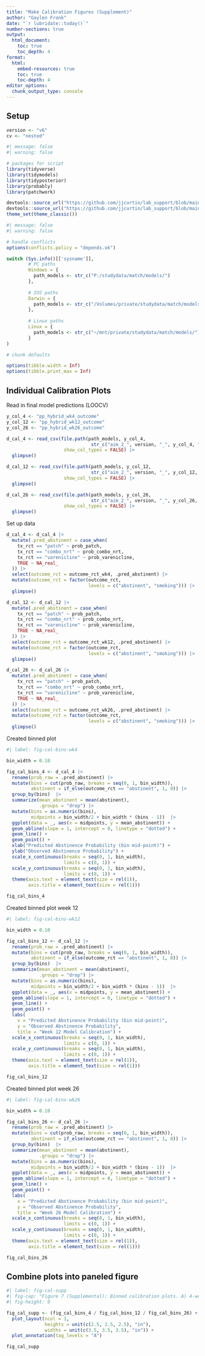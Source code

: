 ```yaml
---
title: "Make Calibration Figures (Supplement)"
author: "Gaylen Fronk"
date: "`r lubridate::today()`"
number-sections: true
output: 
  html_document:
    toc: true 
    toc_depth: 4
format:
  html:
    embed-resources: true
    toc: true
    toc-depth: 4
editor_options: 
  chunk_output_type: console
---
```


## Setup

```r
version <- "v6"
cv <- "nested"
```

```r
#| message: false
#| warning: false

# packages for script
library(tidyverse)
library(tidymodels)
library(tidyposterior)
library(probably)
library(patchwork)

devtools::source_url("https://github.com/jjcurtin/lab_support/blob/main/fun_eda.R?raw=true")
devtools::source_url("https://github.com/jjcurtin/lab_support/blob/main/chtc/static_files/fun_chtc.R?raw=true")
theme_set(theme_classic()) 
```

```r
#| message: false
#| warning: false

# handle conflicts
options(conflicts.policy = "depends.ok")
```

```r
switch (Sys.info()[['sysname']],
        # PC paths
        Windows = {
          path_models <- str_c("P:/studydata/match/models/")
        },
        
        # IOS paths
        Darwin = {
          path_models <- str_c("/Volumes/private/studydata/match/models/")
        },
        
        # Linux paths
        Linux = {
          path_models <- str_c("~/mnt/private/studydata/match/models/")
        }
)
```

```r

# chunk defaults

options(tibble.width = Inf)
options(tibble.print_max = Inf)
```

## Individual Calibration Plots

Read in final model predictions (LOOCV)
```r
y_col_4 <- "pp_hybrid_wk4_outcome"
y_col_12 <- "pp_hybrid_wk12_outcome"
y_col_26 <- "pp_hybrid_wk26_outcome"

d_cal_4 <- read_csv(file.path(path_models, y_col_4,
                               str_c("aim_2_", version, "_", y_col_4, ".csv")),
                     show_col_types = FALSE) |> 
  glimpse()

d_cal_12 <- read_csv(file.path(path_models, y_col_12,
                               str_c("aim_2_", version, "_", y_col_12, ".csv")),
                     show_col_types = FALSE) |> 
  glimpse()

d_cal_26 <- read_csv(file.path(path_models, y_col_26,
                               str_c("aim_2_", version, "_", y_col_26, ".csv")),
                     show_col_types = FALSE) |> 
  glimpse()

```

Set up data
```r
d_cal_4 <- d_cal_4 |> 
  mutate(.pred_abstinent = case_when(
    tx_rct == "patch" ~ prob_patch,
    tx_rct == "combo_nrt" ~ prob_combo_nrt,
    tx_rct == "varenicline" ~ prob_varenicline,
    TRUE ~ NA_real_
  )) |> 
  select(outcome_rct = outcome_rct_wk4, .pred_abstinent) |> 
  mutate(outcome_rct = factor(outcome_rct,
                              levels = c("abstinent", "smoking"))) |> 
  glimpse()

d_cal_12 <- d_cal_12 |> 
  mutate(.pred_abstinent = case_when(
    tx_rct == "patch" ~ prob_patch,
    tx_rct == "combo_nrt" ~ prob_combo_nrt,
    tx_rct == "varenicline" ~ prob_varenicline,
    TRUE ~ NA_real_
  )) |> 
  select(outcome_rct = outcome_rct_wk12, .pred_abstinent) |> 
  mutate(outcome_rct = factor(outcome_rct,
                              levels = c("abstinent", "smoking"))) |> 
  glimpse()

d_cal_26 <- d_cal_26 |> 
  mutate(.pred_abstinent = case_when(
    tx_rct == "patch" ~ prob_patch,
    tx_rct == "combo_nrt" ~ prob_combo_nrt,
    tx_rct == "varenicline" ~ prob_varenicline,
    TRUE ~ NA_real_
  )) |> 
  select(outcome_rct = outcome_rct_wk26, .pred_abstinent) |> 
  mutate(outcome_rct = factor(outcome_rct,
                              levels = c("abstinent", "smoking"))) |> 
  glimpse()
```

Created binned plot
```r
#| label: fig-cal-bins-wk4

bin_width = 0.10

fig_cal_bins_4 <- d_cal_4 |> 
  rename(prob_raw = .pred_abstinent) |> 
  mutate(bins = cut(prob_raw, breaks = seq(0, 1, bin_width)),
         abstinent = if_else(outcome_rct == "abstinent", 1, 0)) |> 
  group_by(bins)  |> 
  summarize(mean_abstinent = mean(abstinent),
            .groups = "drop") |>
  mutate(bins = as.numeric(bins),
         midpoints = bin_width/2 + bin_width * (bins - 1))  |> 
  ggplot(data = _, aes(x = midpoints, y = mean_abstinent)) +
  geom_abline(slope = 1, intercept = 0, linetype = "dotted") +
  geom_line() +
  geom_point() +
  xlab("Predicted Abstinence Probability (bin mid-point)") +
  ylab("Observed Abstinence Probability") +
  scale_x_continuous(breaks = seq(0, 1, bin_width),
                     limits = c(0, 1)) +
  scale_y_continuous(breaks = seq(0, 1, bin_width),
                     limits = c(0, 1)) +
  theme(axis.text = element_text(size = rel(1)),
        axis.title = element_text(size = rel(1)))

fig_cal_bins_4
```

Created binned plot week 12
```r
#| label: fig-cal-bins-wk12

bin_width = 0.10

fig_cal_bins_12 <- d_cal_12 |> 
  rename(prob_raw = .pred_abstinent) |> 
  mutate(bins = cut(prob_raw, breaks = seq(0, 1, bin_width)),
         abstinent = if_else(outcome_rct == "abstinent", 1, 0)) |> 
  group_by(bins)  |> 
  summarize(mean_abstinent = mean(abstinent),
            .groups = "drop") |>
  mutate(bins = as.numeric(bins),
         midpoints = bin_width/2 + bin_width * (bins - 1))  |> 
  ggplot(data = _, aes(x = midpoints, y = mean_abstinent)) +
  geom_abline(slope = 1, intercept = 0, linetype = "dotted") +
  geom_line() +
  geom_point() +
  labs(
    x = "Predicted Abstinence Probability (bin mid-point)",
    y = "Observed Abstinence Probability",
    title = "Week 12 Model Calibration") +
  scale_x_continuous(breaks = seq(0, 1, bin_width),
                     limits = c(0, 1)) +
  scale_y_continuous(breaks = seq(0, 1, bin_width),
                     limits = c(0, 1)) +
  theme(axis.text = element_text(size = rel(1)),
        axis.title = element_text(size = rel(1)))

fig_cal_bins_12
```

Created binned plot week 26
```r
#| label: fig-cal-bins-wk26

bin_width = 0.10

fig_cal_bins_26 <- d_cal_26 |> 
  rename(prob_raw = .pred_abstinent) |> 
  mutate(bins = cut(prob_raw, breaks = seq(0, 1, bin_width)),
         abstinent = if_else(outcome_rct == "abstinent", 1, 0)) |> 
  group_by(bins)  |> 
  summarize(mean_abstinent = mean(abstinent),
            .groups = "drop") |>
  mutate(bins = as.numeric(bins),
         midpoints = bin_width/2 + bin_width * (bins - 1))  |> 
  ggplot(data = _, aes(x = midpoints, y = mean_abstinent)) +
  geom_abline(slope = 1, intercept = 0, linetype = "dotted") +
  geom_line() +
  geom_point() +
  labs(
    x = "Predicted Abstinence Probability (bin mid-point)",
    y = "Observed Abstinence Probability",
    title = "Week 26 Model Calibration") +
  scale_x_continuous(breaks = seq(0, 1, bin_width),
                     limits = c(0, 1)) +
  scale_y_continuous(breaks = seq(0, 1, bin_width),
                     limits = c(0, 1)) +
  theme(axis.text = element_text(size = rel(1)),
        axis.title = element_text(size = rel(1)))

fig_cal_bins_26
```

## Combine plots into paneled figure

```r
#| label: fig-cal-supp
#| fig-cap: "Figure 7 (Supplemental): Binned calibration plots. A) 4-week model. B) 12-week model. C) 26-week model."
#| fig-height: 9

fig_cal_supp <- (fig_cal_bins_4 / fig_cal_bins_12 / fig_cal_bins_26) +
  plot_layout(ncol = 1,
              heights = unit(c(2.5, 2.5, 2.5), "in"),
              widths = unit(c(3.5, 3.5, 3.5), "in")) +
  plot_annotation(tag_levels = "A")

fig_cal_supp
```

